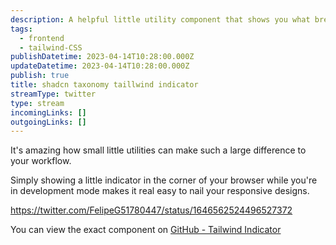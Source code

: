 ```yaml
---
description: A helpful little utility component that shows you what breakpoint you're at in the corner of your browser.
tags:
  - frontend
  - tailwind-CSS
publishDatetime: 2023-04-14T10:28:00.000Z
updateDatetime: 2023-04-14T10:28:00.000Z
publish: true
title: shadcn taxonomy taillwind indicator
streamType: twitter
type: stream
incomingLinks: []
outgoingLinks: []
---
```

It's amazing how small little utilities can make such a large difference to your workflow. 

Simply showing a little indicator in the corner of your browser while you're in development mode makes it real easy to nail your responsive designs.

https://twitter.com/FelipeG51780447/status/1646562524496527372

You can view the exact component on [GitHub - Tailwind Indicator](https://github.com/shadcn-ui/taxonomy/blob/main/components/tailwind-indicator.tsx)